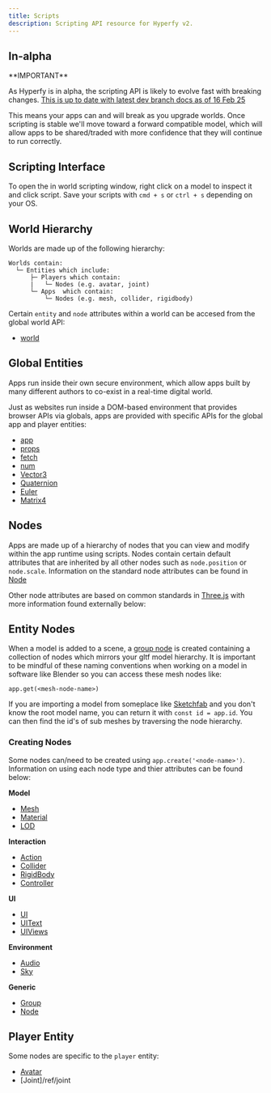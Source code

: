 ```yaml
---
title: Scripts
description: Scripting API resource for Hyperfy v2.
---
```


## In-alpha

<Aside type="caution">
 **IMPORTANT**

As Hyperfy is in alpha, the scripting API is likely to evolve fast with breaking changes.  [This is up to date with latest dev branch docs as of 16 Feb 25](https://github.com/hyperfy-xyz/hyperfy/commit/0aa08dc26a762246533b22549cd0236a1070cdcb)


This means your apps can and will break as you upgrade worlds.
Once scripting is stable we'll move toward a forward compatible model, which will allow apps to be shared/traded with more confidence that they will continue to run correctly.
</Aside>


## Scripting Interface

To open the in world scripting window, right click on a model to inspect it and click script. Save your scripts with `cmd + s` or `ctrl + s` depending on your OS.

## World Hierarchy

Worlds are made up of the following hierarchy:
```
Worlds contain:
  └─ Entities which include:
      ├─ Players which contain:
      |   └─ Nodes (e.g. avatar, joint)
      └─ Apps  which contain:
          └─ Nodes (e.g. mesh, collider, rigidbody)
```

Certain `entity` and `node` attributes within a world can be accesed from the global world API:

- [world](/ref/world)

## Global Entities

Apps run inside their own secure environment, which allow apps built by many different authors to co-exist in a real-time digital world.

Just as websites run inside a DOM-based environment that provides browser APIs via globals, apps are provided with specific APIs for the global app and player entities:

- [app](/ref/app)
- [props](/ref/props)
- [fetch](https://developer.mozilla.org/en-US/docs/Web/API/Fetch_API)
- [num](/ref/num)
- [Vector3](https://threejs.org/docs/#api/en/math/Vector3)
- [Quaternion](https://threejs.org/docs/#api/en/math/Quaternion)
- [Euler](https://threejs.org/docs/#api/en/math/Euler)
- [Matrix4](https://threejs.org/docs/#api/en/math/Matrix4)


## Nodes

Apps are made up of a hierarchy of nodes that you can view and modify within the app runtime using scripts.
Nodes contain certain default attributes that are inherited by all other nodes such as `node.position` or `node.scale`. Information on the standard node attributes can be found in [Node](/ref/node)

Other node attributes are based on common standards in [Three.js](https://threejs.org/) with more information found externally below:


## Entity Nodes

When a model is added to a scene, a [group node](/ref/group) is created containing a collection of nodes which mirrors your gltf model hierarchy. It is important to be mindful of these naming conventions when working on a model in software like Blender so you can access these mesh nodes like:

`app.get(<mesh-node-name>)`

If you are importing a model from someplace like [Sketchfab](https://sketchfab.com/) and you don't know the root model name, you can return it with `const id = app.id`. You can then find the id's of sub meshes by traversing the node hierarchy.

### Creating Nodes

Some nodes can/need to be created using `app.create('<node-name>')`. Information on using each node type and thier attributes can be found below:

**Model**
- [Mesh](/ref/mesh)
- [Material](/ref/material)
- [LOD](/ref/lod)

**Interaction**
- [Action](/ref/action)
- [Collider](/ref/collider)
- [RigidBody](/ref/rigidBody)
- [Controller](/ref/controller)

**UI**
- [UI](/ref/ui)
- [UIText](/ref/ui-text)
- [UIViews](/ref/ui-view)


**Environment**
- [Audio](/ref/audio)
- [Sky](/ref/sky)

**Generic**
- [Group](/ref/group)
- [Node](/ref/node)


## Player Entity

Some nodes are specific to the `player` entity:

- [Avatar](/ref/avatar)
- [Joint]/ref/joint

